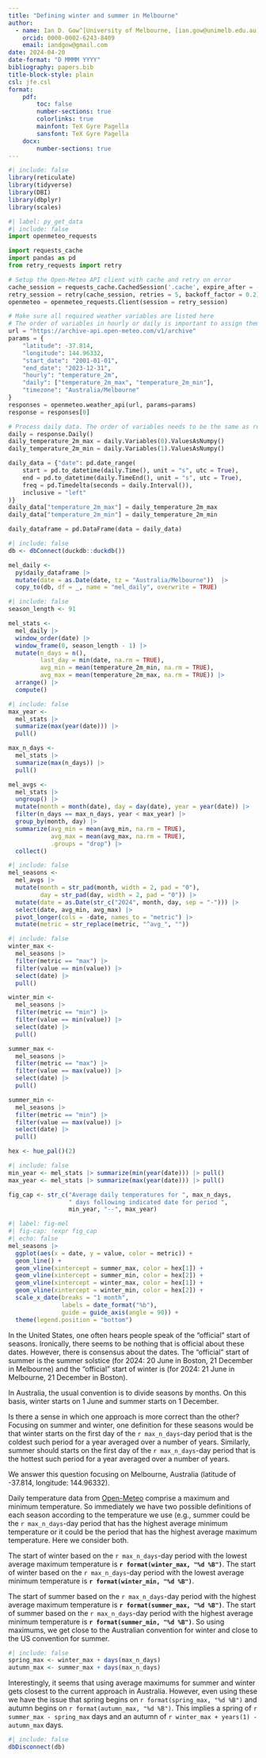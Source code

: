 ```yaml
---
title: "Defining winter and summer in Melbourne"
author: 
  - name: Ian D. Gow^[University of Melbourne, [ian.gow@unimelb.edu.au](mailto:ian.gow@unimelb.edu.au)]
    orcid: 0000-0002-6243-8409
    email: iandgow@gmail.com
date: 2024-04-20
date-format: "D MMMM YYYY"
bibliography: papers.bib
title-block-style: plain
csl: jfe.csl
format: 
    pdf:
        toc: false
        number-sections: true
        colorlinks: true
        mainfont: TeX Gyre Pagella
        sansfont: TeX Gyre Pagella
    docx:
        number-sections: true
---
```


```r
#| include: false
library(reticulate)
library(tidyverse)
library(DBI)
library(dbplyr)
library(scales)
```

```python
#| label: py_get_data
#| include: false
import openmeteo_requests

import requests_cache
import pandas as pd
from retry_requests import retry

# Setup the Open-Meteo API client with cache and retry on error
cache_session = requests_cache.CachedSession('.cache', expire_after = -1)
retry_session = retry(cache_session, retries = 5, backoff_factor = 0.2)
openmeteo = openmeteo_requests.Client(session = retry_session)

# Make sure all required weather variables are listed here
# The order of variables in hourly or daily is important to assign them correctly below
url = "https://archive-api.open-meteo.com/v1/archive"
params = {
	"latitude": -37.814,
	"longitude": 144.96332,
	"start_date": "2001-01-01",
	"end_date": "2023-12-31",
	"hourly": "temperature_2m",
	"daily": ["temperature_2m_max", "temperature_2m_min"],
	"timezone": "Australia/Melbourne"
}
responses = openmeteo.weather_api(url, params=params)
response = responses[0]

# Process daily data. The order of variables needs to be the same as requested.
daily = response.Daily()
daily_temperature_2m_max = daily.Variables(0).ValuesAsNumpy()
daily_temperature_2m_min = daily.Variables(1).ValuesAsNumpy()

daily_data = {"date": pd.date_range(
	start = pd.to_datetime(daily.Time(), unit = "s", utc = True),
	end = pd.to_datetime(daily.TimeEnd(), unit = "s", utc = True),
	freq = pd.Timedelta(seconds = daily.Interval()),
	inclusive = "left"
)}
daily_data["temperature_2m_max"] = daily_temperature_2m_max
daily_data["temperature_2m_min"] = daily_temperature_2m_min

daily_dataframe = pd.DataFrame(data = daily_data)
```

```r
#| include: false
db <- dbConnect(duckdb::duckdb())

mel_daily <-
  py$daily_dataframe |>
  mutate(date = as.Date(date, tz = "Australia/Melbourne"))  |>
  copy_to(db, df = _, name = "mel_daily", overwrite = TRUE)
```

```r
#| include: false
season_length <- 91

mel_stats <-
  mel_daily |>
  window_order(date) |>
  window_frame(0, season_length - 1) |>
  mutate(n_days = n(),
         last_day = min(date, na.rm = TRUE),
         avg_min = mean(temperature_2m_min, na.rm = TRUE),
         avg_max = mean(temperature_2m_max, na.rm = TRUE)) |>
  arrange() |>
  compute()
```

```r
#| include: false
max_year <-
  mel_stats |>
  summarize(max(year(date))) |>
  pull()

max_n_days <-
  mel_stats |>
  summarize(max(n_days)) |>
  pull()

mel_avgs <-
  mel_stats |>
  ungroup() |>
  mutate(month = month(date), day = day(date), year = year(date)) |>
  filter(n_days == max_n_days, year < max_year) |>
  group_by(month, day) |>
  summarize(avg_min = mean(avg_min, na.rm = TRUE),
            avg_max = mean(avg_max, na.rm = TRUE),
            .groups = "drop") |>
  collect()
```

```r
#| include: false
mel_seasons <-
  mel_avgs |> 
  mutate(month = str_pad(month, width = 2, pad = "0"),
         day = str_pad(day, width = 2, pad = "0")) |>
  mutate(date = as.Date(str_c("2024", month, day, sep = "-"))) |>
  select(date, avg_min, avg_max) |>
  pivot_longer(cols = -date, names_to = "metric") |>
  mutate(metric = str_replace(metric, "^avg_", ""))
```

```r
#| include: false
winter_max <-
  mel_seasons |>
  filter(metric == "max") |>
  filter(value == min(value)) |>
  select(date) |>
  pull()

winter_min <-
  mel_seasons |>
  filter(metric == "min") |>
  filter(value == min(value)) |>
  select(date) |>
  pull()

summer_max <-
  mel_seasons |>
  filter(metric == "max") |>
  filter(value == max(value)) |>
  select(date) |>
  pull()

summer_min <-
  mel_seasons |>
  filter(metric == "min") |>
  filter(value == max(value)) |>
  select(date) |>
  pull()

hex <- hue_pal()(2)
```

```r
#| include: false
min_year <- mel_stats |> summarize(min(year(date))) |> pull()
max_year <- mel_stats |> summarize(max(year(date))) |> pull()

fig_cap <- str_c("Average daily temperatures for ", max_n_days, 
                 " days following indicated date for period ",
                 min_year, "--", max_year)
```

```r
#| label: fig-mel
#| fig-cap: !expr fig_cap
#| echo: false
mel_seasons |>
  ggplot(aes(x = date, y = value, color = metric)) + 
  geom_line() +
  geom_vline(xintercept = summer_max, color = hex[1]) +
  geom_vline(xintercept = summer_min, color = hex[2]) +
  geom_vline(xintercept = winter_max, color = hex[1]) +
  geom_vline(xintercept = winter_min, color = hex[2]) +
  scale_x_date(breaks = "1 month",
               labels = date_format("%b"),
               guide = guide_axis(angle = 90)) +
  theme(legend.position = "bottom")
```

In the United States, one often hears people speak of the "official" start of seasons.
Ironically, there seems to be nothing that is official about these dates.
However, there is consensus about the dates.
The "official" start of summer is the summer solstice (for 2024: 20 June in Boston, 21 December in Melbourne) and the "official" start of winter is (for 2024: 21 June in Melbourne, 21 December in Boston).

In Australia, the usual convention is to divide seasons by months.
On this basis, winter starts on 1 June and summer starts on 1 December.

Is there a sense in which one approach is more correct than the other?
Focusing on summer and winter, one definition for these seasons would be that winter starts on the first day of the `r max_n_days`-day period that is the coldest such period for a year averaged over a number of years.
Similarly, summer should starts on the first day of the `r max_n_days`-day period that is the hottest such period for a year averaged over a number of years.

We answer this question focusing on Melbourne, Australia (latitude of -37.814, longitude: 144.96332).

Daily temperature data from [Open-Meteo](https://open-meteo.com) comprise a maximum and minimum temperature.
So immediately we have two possible definitions of each season according to the temperature we use (e.g., summer could be the `r max_n_days`-day period that has the highest average minimum temperature or it could be the period that has the highest average maximum temperature.
Here we consider both.

The start of winter based on the `r max_n_days`-day period with the lowest average maximum temperature is **`r format(winter_max, "%d %B")`**.
The start of winter based on the `r max_n_days`-day period with the lowest average minimum temperature is **`r format(winter_min, "%d %B")`**.

The start of summer based on the `r max_n_days`-day period with the highest average maximum temperature is **`r format(summer_max, "%d %B")`**.
The start of summer based on the `r max_n_days`-day period with the highest average minimum temperature is **`r format(summer_min, "%d %B")`**.
So using maximums, we get close to the Australian convention for winter and close to the US convention for summer.


```r
#| include: false
spring_max <- winter_max + days(max_n_days)
autumn_max <- summer_max + days(max_n_days)
```

Interestingly, it seems that using average maximums for summer and winter gets closest to the current approach in Australia.
However, even using these we have the issue that spring begins on `r format(spring_max, "%d %B")` and autumn begins on `r format(autumn_max, "%d %B")`.
This implies a spring of `r summer_max - spring_max` days and an autumn of `r winter_max + years(1) - autumn_max` days.

```r
#| include: false
dbDisconnect(db)
```
